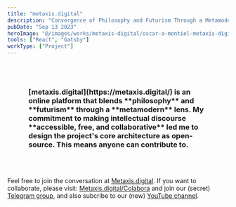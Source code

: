 ```yaml
---
title: "metaxis.digital"
description: "Convergence of Philosophy and Futurism Through a Metamodern Lens."
pubDate: "Sep 13 2023"
heroImage: "@/images/works/metaxis-digital/oscar-a-montiel-metaxis-digital.jpg"
tools: ["React", "Gatsby"]
workType: ["Project"]
---
```



<h3 style="padding: 3rem;font-weight:bold;">[metaxis.digital](https://metaxis.digital/) is an online platform that blends **philosophy** and **futurism** through a **metamodern** lens. My commitment to making intellectual discourse **accessible, free, and collaborative** led me to design the project's core architecture as open-source. This means anyone can contribute to.</h3>

<YouTube id="https://www.youtube.com/watch?v=eVL65mYl33o"/>  
<YouTube id="https://www.youtube.com/watch?v=Y7RObbZoNt8"/>  


Feel free to join the conversation at [Metaxis.digital](https://metaxis.digital/). If you want to collaborate, please visit: [Metaxis.digital/Colabora](https://metaxis.digital/Colabora) and join our (secret) [Telegram group](https://t.me/+0ViSuNGeQ-JmZTcx), and also subcribe to our (new) [YouTube channel](https://www.youtube.com/@metaxisdigital/videos).

